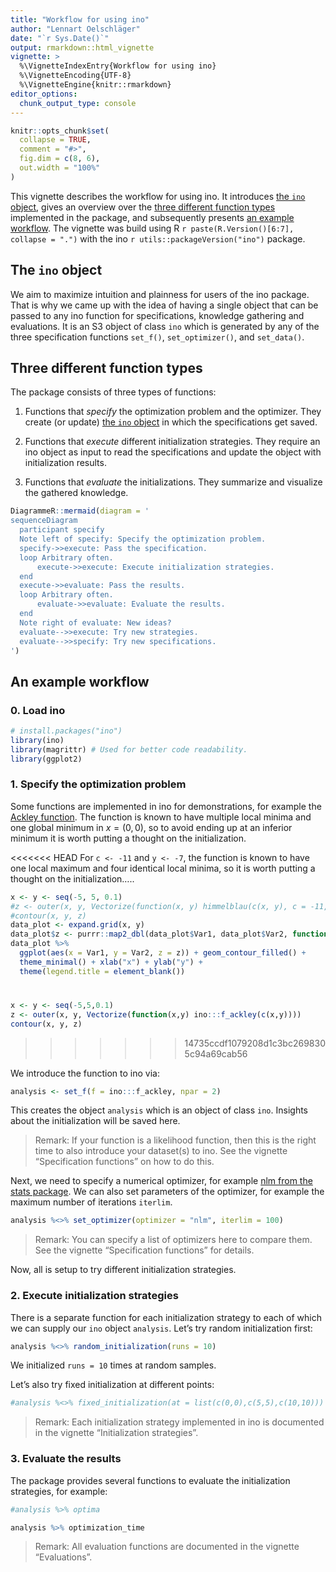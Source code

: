 ```yaml
---
title: "Workflow for using ino"
author: "Lennart Oelschläger"
date: "`r Sys.Date()`"
output: rmarkdown::html_vignette
vignette: >
  %\VignetteIndexEntry{Workflow for using ino}
  %\VignetteEncoding{UTF-8}
  %\VignetteEngine{knitr::rmarkdown}
editor_options: 
  chunk_output_type: console
---
```


```r
knitr::opts_chunk$set(
  collapse = TRUE,
  comment = "#>",
  fig.dim = c(8, 6),
  out.width = "100%"
)
```

This vignette describes the workflow for using ino. It introduces [the `ino` object](#the-ino-object), gives an overview over the [three different function types](#three-different-function-types) implemented in the package, and subsequently presents [an example workflow](#an-example-workflow). The vignette was build using R `r paste(R.Version()[6:7], collapse = ".")` with the ino `r utils::packageVersion("ino")` package.

## The `ino` object

We aim to maximize intuition and plainness for users of the ino package. That is why we came up with the idea of having a single object that can be passed to any ino function for specifications, knowledge gathering and evaluations. It is an S3 object of class `ino` which is generated by any of the three specification functions `set_f()`, `set_optimizer()`, and `set_data()`.

## Three different function types

The package consists of three types of functions:

1. Functions that *specify* the optimization problem and the optimizer. They create (or update) [the `ino` object](#the-ino-object) in which the specifications get saved.

2. Functions that *execute* different initialization strategies. They require an ino object as input to read the specifications and update the object with initialization results. 

3. Functions that *evaluate* the initializations. They summarize and visualize the gathered knowledge.

```r
DiagrammeR::mermaid(diagram = '
sequenceDiagram
  participant specify
  Note left of specify: Specify the optimization problem.
  specify->>execute: Pass the specification.
  loop Arbitrary often.
      execute->>execute: Execute initialization strategies.
  end
  execute->>evaluate: Pass the results.
  loop Arbitrary often.
      evaluate->>evaluate: Evaluate the results.
  end
  Note right of evaluate: New ideas?
  evaluate-->>execute: Try new strategies.
  evaluate-->>specify: Try new specifications.
')
```

## An example workflow

### 0. Load ino

```r
# install.packages("ino")
library(ino)
library(magrittr) # Used for better code readability.
library(ggplot2)
```

### 1. Specify the optimization problem

Some functions are implemented in ino for demonstrations, for example the [Ackley function](https://en.wikipedia.org/wiki/Ackley_function). The function is known to have multiple local minima and one global minimum in $x = (0,0)$, so to avoid ending up at an inferior minimum it is worth putting a thought on the initialization.

<<<<<<< HEAD
For `c <- -11` and `y <- -7`, the function is known to have one local maximum and four identical local minima, so it is worth putting a thought on the initialization.....

```r
x <- y <- seq(-5, 5, 0.1)
#z <- outer(x, y, Vectorize(function(x, y) himmelblau(c(x, y), c = -11, d = -7)))
#contour(x, y, z)
data_plot <- expand.grid(x, y)
data_plot$z <- purrr::map2_dbl(data_plot$Var1, data_plot$Var2, function(x, y) himmelblau(c(x, y), c = -11, d = -7))
data_plot %>% 
  ggplot(aes(x = Var1, y = Var2, z = z)) + geom_contour_filled() +
  theme_minimal() + xlab("x") + ylab("y") +
  theme(legend.title = element_blank())
```
<!-- TODO: Add better visualization. Perhaps own visualization function? -->
=======
```r
x <- y <- seq(-5,5,0.1)
z <- outer(x, y, Vectorize(function(x,y) ino:::f_ackley(c(x,y))))
contour(x, y, z)
```
<!-- TODO: Improve visualization. -->
>>>>>>> 14735ccdf1079208d1c3bc2698305c94a69cab56

We introduce the function to ino via:

```r
analysis <- set_f(f = ino:::f_ackley, npar = 2)
```

This creates the object `analysis` which is an object of class `ino`. Insights about the initialization will be saved here.

> Remark: If your function is a likelihood function, then this is the right time to also introduce your dataset(s) to ino. See the vignette "Specification functions" on how to do this.

Next, we need to specify a numerical optimizer, for example [nlm from the stats package](https://stat.ethz.ch/R-manual/R-devel/library/stats/html/nlm.html). We can also set parameters of the optimizer, for example the maximum number of iterations `iterlim`.

```r
analysis %<>% set_optimizer(optimizer = "nlm", iterlim = 100)
```

> Remark: You can specify a list of optimizers here to compare them. See the vignette "Specification functions" for details.

Now, all is setup to try different initialization strategies.

### 2. Execute initialization strategies

There is a separate function for each initialization strategy to each of which we can supply our `ino` object `analysis`. Let's try random initialization first:

```r
analysis %<>% random_initialization(runs = 10)
```

We initialized `runs = 10` times at random samples.

Let's also try fixed initialization at different points:

```r
#analysis %<>% fixed_initialization(at = list(c(0,0),c(5,5),c(10,10)))
```

> Remark: Each initialization strategy implemented in ino is documented in the vignette "Initialization strategies".

### 3. Evaluate the results

The package provides several functions to evaluate the initialization strategies, for example:

```r
#analysis %>% optima
```

```r
analysis %>% optimization_time
```

> Remark: All evaluation functions are documented in the vignette "Evaluations".

